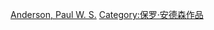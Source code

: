 {{Cat more|保羅·W·S·安德森}}

[[Category:英格蘭導演電影|Anderson, Paul W. S.]]
[[Category:保罗·安德森作品|Category:保罗·安德森作品]]